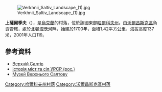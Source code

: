 {{coord|50|8|1|N|36|47|58|E|scale:100000_region:UA|display=title}}

[[Image:Verkhnii_Saltiv_Landscape_(1).jpg|right]]

'''上薩爾季夫'''（{{lang-uk|Верхній Салтів}}），是[[烏克蘭|烏克蘭]]的村落，位於該國東部[[哈爾科夫州|哈爾科夫州]]，由[[沃爾昌斯克區|沃爾昌斯克區]]負責管轄，處於[[北頓涅茨河|北頓涅茨河]]畔，始建於1700年，面積1.42平方公里，海拔高度137米，2001年人口119。

==參考資料==
*[http://w1.c1.rada.gov.ua/pls/z7502/A005?rdat1=02.09.2011&rf7571=32735 Верхній Салтів]{{dead link|date=2017年11月 |bot=InternetArchiveBot |fix-attempted=yes }}
* [https://web.archive.org/web/20161220110147/http://www.igsu.org.ua/Harkovskja.obl/Volczanskij.rajon/Staryj_Saltov.html Історія міст та сіл УРСР (рос.)]
* [http://vsaltiv.at.ua Музей Верхнього Салтову]{{Wayback|url=http://vsaltiv.at.ua/ |date=20190410053738 }}

{{DEFAULTSORT:Верхній Салтів}}
[[Category:哈爾科夫州村落|Category:哈爾科夫州村落]]
[[Category:沃爾昌斯克區村落|Category:沃爾昌斯克區村落]]


{{Kharkiv-geo-stub}}